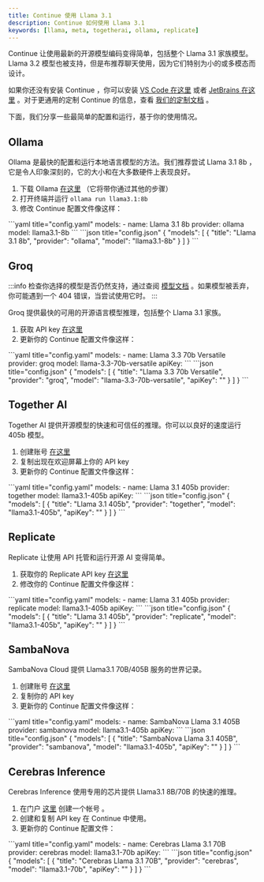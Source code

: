 ```yaml
---
title: Continue 使用 Llama 3.1
description: Continue 如何使用 Llama 3.1
keywords: [llama, meta, togetherai, ollama, replicate]
---
```



Continue 让使用最新的开源模型编码变得简单，包括整个 Llama 3.1 家族模型。 Llama 3.2 模型也被支持，但是布推荐聊天使用，因为它们特别为小的或多模态而设计。

如果你还没有安装 Continue ，你可以安装 [VS Code 在这里](https://marketplace.visualstudio.com/items?itemName=Continue.continue) 或者 [JetBrains 在这里](https://plugins.jetbrains.com/plugin/22707-continue) 。对于更通用的定制 Continue 的信息，查看 [我们的定制文档](../overview.md) 。

下面，我们分享一些最简单的配置和运行，基于你的使用情况。

## Ollama

Ollama 是最快的配置和运行本地语言模型的方法。我们推荐尝试 Llama 3.1 8b ，它是令人印象深刻的，它的大小和在大多数硬件上表现良好。

1. 下载 Ollama [在这里](https://ollama.ai/) （它将带你通过其他的步骤）
2. 打开终端并运行 `ollama run llama3.1:8b`
3. 修改 Continue 配置文件像这样：

<Tabs groupId="config-example">
   <TabItem value="yaml" label="YAML">
   ```yaml title="config.yaml"
   models:
     - name: Llama 3.1 8b
       provider: ollama
       model: llama3.1-8b
   ```
   </TabItem>
   <TabItem value="json" label="JSON">
   ```json title="config.json"
   {
      "models": [
        {
          "title": "Llama 3.1 8b",
          "provider": "ollama",
          "model": "llama3.1-8b"
        }
      ]
    }
    ```
   </TabItem>
</Tabs>

## Groq

:::info
检查你选择的模型是否仍然支持，通过查阅 [模型文档](https://console.groq.com/docs/models) 。如果模型被丢弃，你可能遇到一个 404 错误，当尝试使用它时。
:::

Groq 提供最快的可用的开源语言模型推理，包括整个 Llama 3.1 家族。

1. 获取 API key [在这里](https://console.groq.com/keys)
2. 更新你的 Continue 配置文件像这样：

<Tabs groupId="config-example">
   <TabItem value="yaml" label="YAML">
   ```yaml title="config.yaml"
   models:
     - name: Llama 3.3 70b Versatile
       provider: groq
       model: llama-3.3-70b-versatile
       apiKey: <YOUR_GROQ_API_KEY>
   ```
   </TabItem>
   <TabItem value="json" label="JSON">
   ```json title="config.json"
   {
	 "models": [
	   {
	     "title": "Llama 3.3 70b Versatile",
	     "provider": "groq",
	     "model": "llama-3.3-70b-versatile",
	     "apiKey": "<YOUR_GROQ_API_KEY>"
	   }
	 ]
   }
   ```
   </TabItem>
</Tabs>

## Together AI

Together AI 提供开源模型的快速和可信任的推理。你可以以良好的速度运行 405b 模型。

1. 创建账号 [在这里](https://api.together.xyz/signup)
2. 复制出现在欢迎屏幕上你的 API key
3. 更新你的 Continue 配置文件像这样：

<Tabs groupId="config-example">
   <TabItem value="yaml" label="YAML">
   ```yaml title="config.yaml"
   models:
     - name: Llama 3.1 405b
       provider: together
       model: llama3.1-405b
       apiKey: <YOUR_TOGETHER_API_KEY>
   ```
   </TabItem>
   <TabItem value="json" label="JSON">
   ```json title="config.json"
   {
      "models": [
        {
          "title": "Llama 3.1 405b",
          "provider": "together",
          "model": "llama3.1-405b",
          "apiKey": "<YOUR_TOGETHER_API_KEY>"
        }
      ]
   }
   ```
   </TabItem>
</Tabs>

## Replicate

Replicate 让使用 API 托管和运行开源 AI 变得简单。

1. 获取你的 Replicate API key [在这里](https://replicate.ai/)
2. 修改你的 Continue 配置文件像这样：

<Tabs groupId="config-example">
   <TabItem value="yaml" label="YAML">
   ```yaml title="config.yaml"
   models:
     - name: Llama 3.1 405b
       provider: replicate
       model: llama3.1-405b
       apiKey: <YOUR_REPLICATE_API_KEY>
   ```
   </TabItem>
   <TabItem value="json" label="JSON">
   ```json title="config.json"
   {
      "models": [
        {
          "title": "Llama 3.1 405b",
          "provider": "replicate",
          "model": "llama3.1-405b",
          "apiKey": "<YOUR_REPLICATE_API_KEY>"
        }
      ]
   }
   ```
   </TabItem>
</Tabs>

## SambaNova

SambaNova Cloud 提供 Llama3.1 70B/405B 服务的世界记录。

1. 创建账号 [在这里](https://cloud.sambanova.ai/)
2. 复制你的 API key
3. 更新你的 Continue 配置文件像这样：

<Tabs groupId="config-example">
    <TabItem value="yaml" label="YAML">
    ```yaml title="config.yaml"
    models:
      - name: SambaNova Llama 3.1 405B
        provider: sambanova
        model: llama3.1-405b
        apiKey: <YOUR_SAMBA_API_KEY>
    ```
    </TabItem>
    <TabItem value="json" label="JSON">
    ```json title="config.json"
    {
      "models": [
        {
          "title": "SambaNova Llama 3.1 405B",
          "provider": "sambanova",
          "model": "llama3.1-405b",
          "apiKey": "<YOUR_SAMBA_API_KEY>"
        }
      ]
    }
    ```
    </TabItem>
</Tabs>

## Cerebras Inference

Cerebras Inference 使用专用的芯片提供 Llama3.1 8B/70B 的快速的推理。

1. 在门户 [这里](https://cloud.cerebras.ai/) 创建一个帐号 。
2. 创建和复制 API key 在 Continue 中使用。
3. 更新你的 Continue 配置文件：

<Tabs groupId="config-example">
  <TabItem value="yaml" label="YAML">
  ```yaml title="config.yaml"
  models:
    - name: Cerebras Llama 3.1 70B
      provider: cerebras
      model: llama3.1-70b
      apiKey: <YOUR_ANTHROPIC_API_KEY>
  ```
  </TabItem>
  <TabItem value="json" label="JSON">
  ```json title="config.json"
  {
    "models": [
     {
        "title": "Cerebras Llama 3.1 70B",
        "provider": "cerebras",
        "model": "llama3.1-70b",
        "apiKey": "<YOUR_ANTHROPIC_API_KEY>"
      }
    ]
  }
  ```
  </TabItem>
</Tabs>
